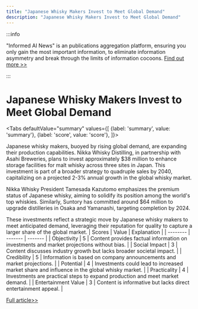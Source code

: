 ```yaml
---
title: "Japanese Whisky Makers Invest to Meet Global Demand"
description: "Japanese Whisky Makers Invest to Meet Global Demand"
---
```



:::info

"Informed AI News" is an publications aggregation platform, ensuring you only gain the most important information, to eliminate information asymmetry and break through the limits of information cocoons.  [Find out more >>](/docs/guides)

:::

# Japanese Whisky Makers Invest to Meet Global Demand


<Tabs
	defaultValue="summary"
	values={[
	{label: 'summary', value: 'summary'},
	{label: 'score', value: 'score'},
]}>
<TabItem value="summary">

Japanese whisky makers, buoyed by rising global demand, are expanding their production capabilities. Nikka Whisky Distilling, in partnership with Asahi Breweries, plans to invest approximately $38 million to enhance storage facilities for malt whisky across three sites in Japan. This investment is part of a broader strategy to quadruple sales by 2040, capitalizing on a projected 2-3% annual growth in the global whisky market.

Nikka Whisky President Tamesada Kazutomo emphasizes the premium status of Japanese whisky, aiming to solidify its position among the world's top whiskies. Similarly, Suntory has committed around $64 million to upgrade distilleries in Osaka and Yamanashi, targeting completion by 2024.

These investments reflect a strategic move by Japanese whisky makers to meet anticipated demand, leveraging their reputation for quality to capture a larger share of the global market.
</TabItem>
<TabItem value="score">
	| Scores     | Value   | Explanation |
	| -------- | ------- | ------- |
	| Objectivity  | 5    | Content provides factual information on investments and market projections without bias.    |
	| Social Impact | 3     | Content discusses industry growth but lacks broader societal impact.    |
	| Credibility    | 5    | Information is based on company announcements and market projections.    |
	| Potential    | 4    | Investments could lead to increased market share and influence in the global whisky market.    |
	| Practicality    | 4    | Investments are practical steps to expand production and meet market demand.    |
	| Entertainment Value    | 3    | Content is informative but lacks direct entertainment appeal.    |
</TabItem>
</Tabs>

[Full article>>](https://www3.nhk.or.jp/nhkworld/en/news/20240605_29/)
